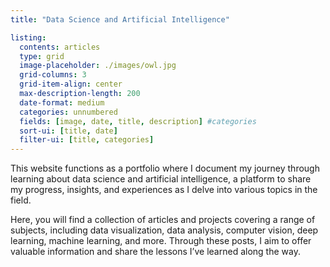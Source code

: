 ```yaml
---
title: "Data Science and Artificial Intelligence"

listing:
  contents: articles
  type: grid
  image-placeholder: ./images/owl.jpg
  grid-columns: 3
  grid-item-align: center
  max-description-length: 200
  date-format: medium
  categories: unnumbered
  fields: [image, date, title, description] #categories
  sort-ui: [title, date]
  filter-ui: [title, categories]
---
```


This website functions as a portfolio where I document my journey through learning about data science and artificial intelligence, a platform to share my progress, insights, and experiences as I delve into various topics in the field.

Here, you will find a collection of articles and projects covering a range of subjects, including data visualization, data analysis, computer vision, deep learning, machine learning, and more. Through these posts, I aim to offer valuable information and share the lessons I've learned along the way.
